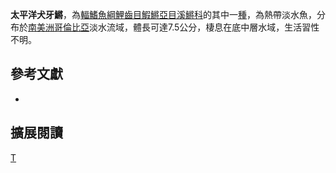 {{Speciesbox 
| taxon = Cynodonichthys pacificus
| status = NE
| status_system = IUCN3.1
| authority = [[Huber|Huber]], 1992
| synonyms = *''Rivulus pacificus, Huber, 1992''
}}
'''太平洋犬牙鱂'''，為[[輻鰭魚綱|輻鰭魚綱]][[鯉齒目|鯉齒目]][[鰕鱂亞目|鰕鱂亞目]][[溪鱂科|溪鱂科]]的其中一[[種|種]]，為熱帶淡水魚，分布於[[南美洲|南美洲]][[哥倫比亞|哥倫比亞]]淡水流域，體長可達7.5公分，棲息在底中層水域，生活習性不明。

== 參考文獻 ==
*{{FishBase_species|genus=Cynodonichthys|species=pacificus|year=2014|month=8}}

== 擴展閱讀 ==
{{refbegin}}
{{wikispecies-inline|Cynodonichthys pacificus|太平洋犬牙鱂}}
{{refend}}
{{Taxonbar|from=Q13417018}}

[[Category:犬牙鱂屬|T]]


{{魚類小作品}}